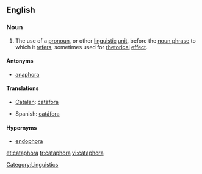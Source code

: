 ==English==
{{wikipedia}}

===Noun===
{{en-noun}}

# {{linguistics}} The use of a [[pronoun]], or other [[linguistic]] [[unit]], before the [[noun phrase]] to which it [[refers]], sometimes used for [[rhetorical]] [[effect]].

====Antonyms====
* [[anaphora]]

====Translations====
{{trans-top|referring to a noun that appears later}}
*[[Catalan]]: [[catàfora]] {{f}}
{{trans-mid}}
*Spanish: [[catáfora]] {{f}}
{{trans-bottom}}

====Hypernyms====
* [[endophora]]

[[Category:Linguistics]]

[[et:cataphora]]
[[tr:cataphora]]
[[vi:cataphora]]